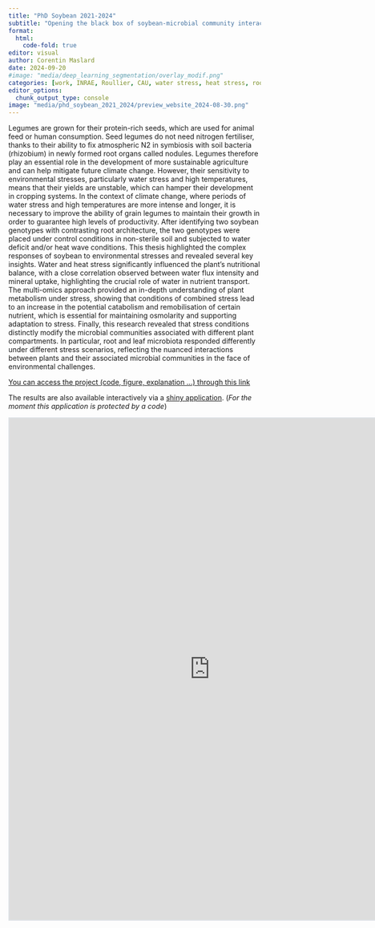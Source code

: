 ```yaml
---
title: "PhD Soybean 2021-2024"
subtitle: "Opening the black box of soybean-microbial community interaction under heat and water stresses"
format:
  html:
    code-fold: true
editor: visual
author: Corentin Maslard
date: 2024-09-20
#image: "media/deep_learning_segmentation/overlay_modif.png"
categories: [work, INRAE, Roullier, CAU, water stress, heat stress, root, microorganism, omic, soybean]
editor_options: 
  chunk_output_type: console
image: "media/phd_soybean_2021_2024/preview_website_2024-08-30.png"
---
```


Legumes are grown for their protein-rich seeds, which are used for animal feed or human consumption. Seed legumes do not need nitrogen fertiliser, thanks to their ability to fix atmospheric N2 in symbiosis with soil bacteria (rhizobium) in newly formed root organs called nodules. Legumes therefore play an essential role in the development of more sustainable agriculture and can help mitigate future climate change. However, their sensitivity to environmental stresses, particularly water stress and high temperatures, means that their yields are unstable, which can hamper their development in cropping systems. In the context of climate change, where periods of water stress and high temperatures are more intense and longer, it is necessary to improve the ability of grain legumes to maintain their growth in order to guarantee high levels of productivity. After identifying two soybean genotypes with contrasting root architecture, the two genotypes were placed under control conditions in non-sterile soil and subjected to water deficit and/or heat wave conditions. This thesis highlighted the complex responses of soybean to environmental stresses and revealed several key insights. Water and heat stress significantly influenced the plant's nutritional balance, with a close correlation observed between water flux intensity and mineral uptake, highlighting the crucial role of water in nutrient transport. The multi-omics approach provided an in-depth understanding of plant metabolism under stress, showing that conditions of combined stress lead to an increase in the potential catabolism and remobilisation of certain nutrient, which is essential for maintaining osmolarity and supporting adaptation to stress. Finally, this research revealed that stress conditions distinctly modify the microbial communities associated with different plant compartments. In particular, root and leaf microbiota responded differently under different stress scenarios, reflecting the nuanced interactions between plants and their associated microbial communities in the face of environmental challenges.

[You can access the project (code, figure, explanation ...) through this link](https://github.com/cmaslard/phd_soybean_2021_2024/)

The results are also available interactively via a [shiny application](https://corentin-maslard.shinyapps.io/shiny_XP1_Corentin_Maslard/). (*For the moment this application is protected by a code*)

```{=html}
<iframe width="800px" height="1000px" style="border:2px solid #dee2e6;" src="https://corentin-maslard.shinyapps.io/shiny_XP1_Corentin_Maslard/"  allowfullscreen></iframe>
```
